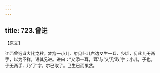 ```yaml
---
---
---
```

title: 723.曾进
---



【原文】

江西曾迥当大比之秋，梦抱一小儿，忽见此儿右边又生一耳，少顷，见此儿无两手，以为不祥，语其兄进。进曰：“又添一耳，‘耳’与‘又’乃‘取’字；小儿，子也，子无两手，乃‘了’字，尔已取了。卫生已而果然。